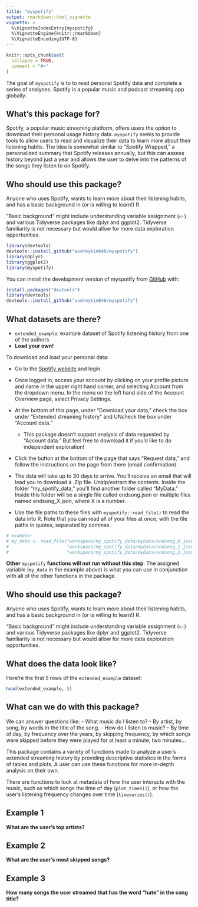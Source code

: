 ```yaml
---
title: "myspotify"
output: rmarkdown::html_vignette
vignette: >
  %\VignetteIndexEntry{myspotify}
  %\VignetteEngine{knitr::rmarkdown}
  %\VignetteEncoding{UTF-8}
---
```


```r
knitr::opts_chunk$set(
  collapse = TRUE,
  comment = "#>"
)
```


The goal of `myspotify` is to to read personal Spotify data and complete a series of analyses. Spotify is a popular music and podcast streaming app globally.

## What's this package for?

Spotify, a popular music streaming platform, offers users the option to download their personal usage history data. `myspotify` seeks to provide tools to allow users to read and visualize their data to learn more about their listening habits. The idea is somewhat similar to "Spotify Wrapped," a personalized summary that Spotify releases annually, but this can assess history beyond just a year and allows the user to delve into the patterns of the songs they listen to on Spotify.

## Who should use this package?

Anyone who uses Spotify, wants to learn more about their listening habits, and has a basic background in (or is willing to learn!) R.

“Basic background” might include understanding variable assignment (`<-`) and various Tidyverse packages like dplyr and ggplot2. Tidyverse familiarity is not necessary but would allow for more data exploration opportunities.


```r
library(devtools)
devtools::install_github("audreykim640/myspotify")
library(dplyr)
library(ggplot2)
library(myspotify)
```


You can install the development version of myspotify from [GitHub](https://github.com/) with:

``` r
install.packages("devtools")
library(devtools)
devtools::install_github("audreykim640/myspotify")
```

## What datasets are there?

-   `extended_example`: example dataset of Spotify listening history from one of the authors
-  **Load your own!**

To download and load your personal data:

-   Go to the [Spotify website](http://spotify.com) and login.

-   Once logged in, access your account by clicking on your profile picture and name in the upper right hand corner, and selecting Account from the dropdown menu. In the menu on the left hand side of the Account Overview page, select Privacy Settings.

-   At the bottom of this page, under "Download your data," check the box under "Extended streaming history" and UNcheck the box under "Account data."

    -   This package doesn't support analysis of data requested by "Account data." But feel free to download it if you'd like to do independent exploration!

-   Click the button at the bottom of the page that says "Request data," and follow the instructions on the page from there (email confirmation).

-   The data will take up to 30 days to arrive. You'll receive an email that will lead you to download a .Zip file. Unzip/extract the contents. Inside the folder "my_spotify_data," you'll find another folder called "MyData." Inside this folder will be a single file called endsong.json or multiple files named endsong_X.json, where X is a number.

-   Use the file paths to these files with `myspotify::read_file()` to read the data into R. Note that you can read all of your files at once, with the file paths in quotes, separated by commas.

```r
# example:
# my_data <- read_file("workspace/my_spotify_data/myData/endsong_0.json",
#                      "workspace/my_spotify_data/myData/endsong_1.json",
#                      "workspace/my_spotify_data/myData/endsong_2.json")
```

**Other** `myspotify` **functions will not run without this step**. The assigned variable (`my_data` in the example above) is what you can use in conjunction with all of the other functions in the package.

## Who should use this package?

Anyone who uses Spotify, wants to learn more about their listening habits, and has a basic background in (or is willing to learn!) R.

"Basic background" might include understanding variable assignment (`<-`) and various Tidyverse packages like dplyr and ggplot2. Tidyverse familiarity is not necessary but would allow for more data exploration opportunities.

## What does the data look like?

Here're the first 5 rows of the `extended_example` dataset:

```r
head(extended_example, 5)
```

## What can we do with this package?

We can answer questions like: - What music do I listen to? - By artist, by song, by words in the title of the song. - How do I listen to music? - By time of day, by frequency over the years, by skipping frequency, by which songs were skipped before they were played for at least a minute, two minutes...

This package contains a variety of functions made to analyze a user's extended streaming history by providing descriptive statistics in the forms of tables and plots. A user can use these functions for more in-depth analysis on their own.

There are functions to look at metadata of how the user interacts with the music, such as which songs the time of day (`plot_times()`), or how the user's listening frequency changes over time (`timeseries()`).

## Example 1

**What are the user's top artists?**

## Example 2

**What are the user's most skipped songs?**

## Example 3

**How many songs the user streamed that has the word "hate" in the song title?**

